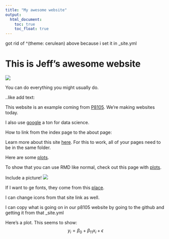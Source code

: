 ```yaml
---
title: "My awesome website"
output: 
  html_document:
    toc: true
    toc_float: true
---
```


got rid of ^(theme: cerulean) above because i set it in _site.yml

# This is Jeff's awesome website

![](https://media.giphy.com/media/drXGoW1iudhKw/giphy.gif)


You can do everything you might usually do.


..like add text:


This website is an example coming from [P8105](https://p8105.com/index.html). We're making websites today.

I also use [google](https://www.google.com/) a ton for data science.

How to link from the index page to the about page:

Learn more about this site [here](about.html).
For this to work, all of your pages need to be in the same folder. 


Here are some [plots](plots.html).


To show that you can use RMD like normal, check out this page with [plots](plots.html).


Include a picture!
![](images/jules.jpg)


If I want to ge fonts, they come from this [place](https://fontawesome.com/).

I can change icons from that site link as well. 

I can copy what is going on in our p8105 website by going to the github and getting it from that _site.yml 


Here's a plot. This seems to show:
$$ y_i = \beta_0 + \beta_11 x_i + \epsilon$$



